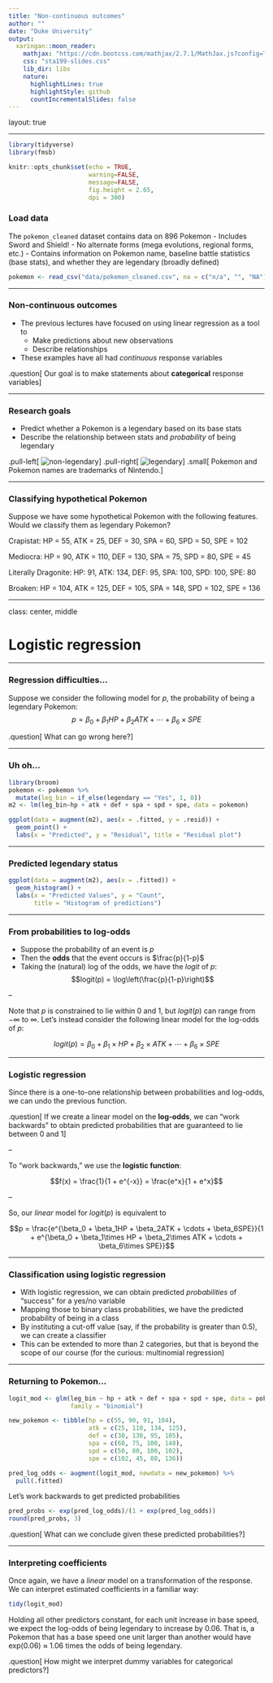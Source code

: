 ```yaml
---
title: "Non-continuous outcomes"
author: ""
date: "Duke University"
output:
  xaringan::moon_reader:
    mathjax: "https://cdn.bootcss.com/mathjax/2.7.1/MathJax.js?config=TeX-MML-AM_HTMLorMML"
    css: "sta199-slides.css"
    lib_dir: libs
    nature: 
      highlightLines: true
      highlightStyle: github
      countIncrementalSlides: false
---
```


layout: true

---

```r
library(tidyverse)
library(fmsb)
```

```r
knitr::opts_chunk$set(echo = TRUE,
                      warning=FALSE,
                      message=FALSE,
                      fig.height = 2.65, 
                      dpi = 300) 
```

### Load data

The `pokemon_cleaned` dataset contains data on 896 Pokemon
- Includes Sword and Shield!
- No alternate forms (mega evolutions, regional forms, etc.)
- Contains information on Pokemon name, baseline battle statistics (base stats),
and whether they are legendary (broadly defined)

```r
pokemon <- read_csv("data/pokemon_cleaned.csv", na = c("n/a", "", "NA"))
```

---

### Non-continuous outcomes

- The previous lectures have focused on using linear regression as a tool to
  + Make predictions about new observations
  + Describe relationships 

  
- These examples have all had *continuous* response variables

.question[
Our goal is to make statements about **categorical** response variables
]

---

### Research goals

- Predict whether a Pokemon is a legendary based on its base 
stats
- Describe the relationship between stats and *probability* of being legendary

.pull-left[
![non-legendary](img/pidgey.png)
]
.pull-right[
![legendary](img/rayquaza.png)
]
.small[
Pokemon and Pokemon names are trademarks of Nintendo.
]

---

### Classifying hypothetical Pokemon

Suppose we have some hypothetical Pokemon with the following features. Would we 
classify them as legendary Pokemon?

Crapistat: HP = 55, ATK = 25, DEF = 30, SPA = 60, SPD = 50, SPE = 102

Mediocra: HP = 90, ATK = 110, DEF = 130, SPA = 75, SPD = 80, SPE = 45

Literally Dragonite: HP: 91, ATK: 134, DEF: 95, SPA: 100, SPD: 100, SPE: 80

Broaken: HP = 104, ATK = 125, DEF = 105, SPA = 148, SPD = 102, SPE = 136

---

class: center, middle

# Logistic regression

---

### Regression difficulties...

Suppose we consider the following model for $p$, the probability of being a legendary Pokemon:
$${p} = \beta_0 + \beta_1HP + \beta_2ATK + \cdots + \beta_6\times SPE$$

.question[
What can go wrong here?
]

---

### Uh oh...

```r
library(broom)
pokemon <- pokemon %>% 
  mutate(leg_bin = if_else(legendary == "Yes", 1, 0))
m2 <- lm(leg_bin~hp + atk + def + spa + spd + spe, data = pokemon)

ggplot(data = augment(m2), aes(x = .fitted, y = .resid)) +
  geom_point() + 
  labs(x = "Predicted", y = "Residual", title = "Residual plot")
```

---

### Predicted legendary status

```r
ggplot(data = augment(m2), aes(x = .fitted)) +
  geom_histogram() + 
  labs(x = "Predicted Values", y = "Count", 
       title = "Histogram of predictions")
```

---

### From probabilities to log-odds

- Suppose the probability of an event is $p$
- Then the **odds** that the event occurs is $\frac{p}{1-p}$
- Taking the (natural) log of the odds, we have the *logit* of $p$:
$$logit(p) = \log\left(\frac{p}{1-p}\right)$$

--

Note that $p$ is constrained to lie within 0 and 1, but $logit(p)$ can range from $-\infty$ to $\infty$. Let's instead consider the following linear model for the log-odds of $p$:

$${logit(p)} = \beta_0 + \beta_1\times HP + \beta_2\times ATK + \cdots + \beta_6\times SPE$$

---

### Logistic regression

Since there is a one-to-one relationship between probabilities and log-odds, we
can undo the previous function.

.question[
If we create a linear model on the **log-odds**, we can "work backwards" to
obtain predicted probabilities that are guaranteed to lie between 0 and 1
]

--

To "work backwards," we use the **logistic function**:

$$f(x) = \frac{1}{1 + e^{-x}} = \frac{e^x}{1 + e^x}$$

--

So, our *linear* model for $logit(p)$ is equivalent to

$$p = \frac{e^{\beta_0 + \beta_1HP + \beta_2ATK + \cdots + \beta_6SPE}}{1 + e^{\beta_0 + \beta_1\times HP + \beta_2\times ATK + \cdots + \beta_6\times SPE}}$$

---

### Classification using logistic regression

- With logistic regression, we can obtain predicted *probabilities* of "success"
for a yes/no variable
- Mapping those to binary class probabilities, we have the predicted probability
of being in a class
- By instituting a cut-off value (say, if the probability is greater than 0.5),
we can create a classifier
- This can be extended to more than 2 categories, but that is beyond the scope
of our course (for the curious: multinomial regression)

---

### Returning to Pokemon...

```r
logit_mod <- glm(leg_bin ~ hp + atk + def + spa + spd + spe, data = pokemon,
                 family = "binomial")

new_pokemon <- tibble(hp = c(55, 90, 91, 104),
                      atk = c(25, 110, 134, 125),
                      def = c(30, 130, 95, 105),
                      spa = c(60, 75, 100, 148),
                      spd = c(50, 80, 100, 102),
                      spe = c(102, 45, 80, 136))

pred_log_odds <- augment(logit_mod, newdata = new_pokemon) %>% 
  pull(.fitted)
```

Let's work backwards to get predicted probabilities

```r
pred_probs <- exp(pred_log_odds)/(1 + exp(pred_log_odds))
round(pred_probs, 3)
```

.question[
What can we conclude given these predicted probabilities?
]

---

### Interpreting coefficients 

Once again, we have a *linear* model on a transformation of the response. We can
interpret estimated coefficients in a familiar way:

```r
tidy(logit_mod) 
```

Holding all other predictors constant, for each unit increase in base
speed, we expect the log-odds of being legendary to increase by 0.06. 
That is, a Pokemon that has a base speed one unit larger than another would have 
exp(0.06) $\approx$ 1.06 times the odds of being legendary.

.question[
How might we interpret dummy variables for categorical predictors?
]
